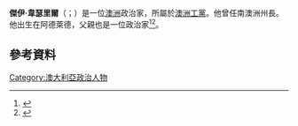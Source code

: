{{Infobox_Officeholder
| image = Jay Weatherill May 2018.jpg
| honorific-prefix = [[尊敬的|The Honourable]] 
| name = Jay Weatherill<br>傑伊·韋瑟里爾
| honorific-suffix = MHA

| office = {{flagicon|SA}}第45任[[南澳洲州長|南澳洲州長]]
| term_start= 2011年10月21日
| term_end = 2018年3月19日
| monarch = [[伊利沙伯二世|伊利沙伯二世]]
| governor-general = {{le|施嘉麒|Kevin Scarce}}<br>[[黎文孝|黎文孝]]
| predecessor = [[麥克·朗|麥克朗]]
| successor = [[馬紹雲|馬紹雲]]
| constituency = 
| majority = 
| 1blankname = [[南澳州副州長|副州長]]
| 1namedata = [[劉洛忠|劉洛忠]]

| office1 = [[澳洲工黨|澳洲工黨]]南澳州領袖
| term_start1= 2011年10月21日
| term_end1 = 2018年4月9日
| predecessor1 = [[麥克·朗|麥克朗]]
| successor1 = {{link-en|彼得·马林瑙斯卡斯|Peter Malinauskas}}

| office2 = {{flagicon|SA}}[[南澳州庫務司|南澳州庫務司]]
| term_start2= 2012年1月21日
| term_end2 = 2014年3月26日
| predecessor2 = [[施樂靈|施樂靈]]
| successor2 =[[喬振東|喬振東]]

| office3 = {{flagicon|SA}}[[南澳州眾議局|南澳州眾議局]]議員
| term_start3= 2002年2月9日
| term_end3 = 2018年12月17日
| predecessor3 = [[黎美利|黎美利]]
| successor3 = Joe Szakacs
| constituency3 = [[眾定咸選區|眾定咸選區]]

| nationality = {{AUS}}
| birth_date = {{birth_date_and _age|1964|4|3}}
| birth_place = {{AUS}}[[阿德萊德|阿德萊德]]
| death_date = 
| death_place = 
| parents = 父：[[佐治·韋瑟里爾|佐治·韋瑟里爾]]（George Weatherill）
| spouse = 墨麗莎・韋瑟里爾（Melissa Weatherill）
| children = 
| education = [[阿德萊德大學|阿德萊德大學]]
| salary = 
| cabinet = 
| residence = 
| party = [[澳洲工黨|澳洲工黨]]
| nickname = 
| religion = 
| signature = 
| job = 
}}

'''傑伊·韋瑟里爾'''（{{lang-en|Jay Weatherill}}；{{bd|1964年|4月3日}}）是一位[[澳洲|澳洲]]政治家，所屬於[[澳洲工黨|澳洲工黨]]。他曾任南澳洲州長。他出生在阿德萊德，父親也是一位政治家<ref>{{cite web| url=http://www.pollbludger.com/sa2006/cheltenham.htm| title=Cheltenham| work=The Poll Bludger| accessdate=10 April 2012| deadurl=yes| archiveurl=https://web.archive.org/web/20120410125517/http://www.pollbludger.com/sa2006/cheltenham.htm| archivedate=2012年4月10日}}</ref><ref>{{cite news |author=Anderson, Lainie |url=http://www.adelaidenow.com.au/jay-weatherill-has-never-shirked-a-challenge/story-e6frea6u-1226109937704 |title=Jay Weatherill has never shirked a challenge |work=The Advertiser |location=Australia |date=6 August 2011 |accessdate=17 August 2011 |archive-date=2012-09-06 |archive-url=https://web.archive.org/web/20120906033012/http://www.adelaidenow.com.au/jay-weatherill-has-never-shirked-a-challenge/story-e6frea6u-1226109937704 |dead-url=no }}</ref>。

==參考資料==
{{reflist}}
{{澳洲各州及領地政府首腦}}
[[Category:澳大利亞政治人物|Category:澳大利亞政治人物]]